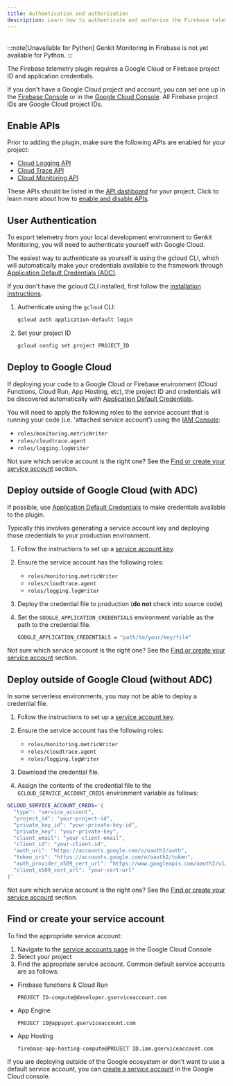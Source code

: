 ```yaml
---
title: Authentication and authorization
description: Learn how to authenticate and authorize the Firebase telemetry plugin for Genkit, covering API enablement, user authentication, and deployment to Google Cloud or other environments.
---
```



<div style="display: flex; justify-content: space-between; align-items: center; gap: 1rem; margin: 1rem 0 1rem 0;">
  <LanguageSelector supportedLanguages="js go" />
  <CopyMarkdownButton />
</div>

<LanguageContent lang="python">
  :::note[Unavailable for Python] Genkit Monitoring in Firebase is not yet available for Python. :::
</LanguageContent>

<LanguageContent lang="js go">

The Firebase telemetry plugin requires a Google Cloud or Firebase project ID
and application credentials.

If you don't have a Google Cloud project and account, you can set one up in the
[Firebase Console](https://console.firebase.google.com/) or in the
[Google Cloud Console](https://cloud.google.com). All Firebase project IDs are
Google Cloud project IDs.

## Enable APIs

Prior to adding the plugin, make sure the following APIs are enabled for
your project:

- [Cloud Logging API](https://console.cloud.google.com/apis/library/logging.googleapis.com)
- [Cloud Trace API](https://console.cloud.google.com/apis/library/cloudtrace.googleapis.com)
- [Cloud Monitoring API](https://console.cloud.google.com/apis/library/monitoring.googleapis.com)

These APIs should be listed in the
[API dashboard](https://console.cloud.google.com/apis/dashboard) for your
project.
Click to learn more about how to [enable and disable APIs](https://support.google.com/googleapi/answer/6158841).

## User Authentication

To export telemetry from your local development environment to Genkit
Monitoring, you will need to authenticate yourself with Google Cloud.

The easiest way to authenticate as yourself is using the gcloud CLI, which will
automatically make your credentials available to the framework through
[Application Default Credentials (ADC)](https://cloud.google.com/js/authentication/application-default-credentials).

If you don't have the gcloud CLI installed, first follow the [installation instructions](https://cloud.google.com/sdk/docs/install#installation_instructions).

1. Authenticate using the `gcloud` CLI:

   ```bash
   gcloud auth application-default login
   ```

2. Set your project ID

   ```bash
   gcloud config set project PROJECT_ID
   ```

## Deploy to Google Cloud

If deploying your code to a Google Cloud or Firebase environment (Cloud
Functions, Cloud Run, App Hosting, etc), the project ID and credentials will be
discovered automatically with
[Application Default Credentials](https://cloud.google.com/js/authentication/provide-credentials-adc).

You will need to apply the following roles to the service account that is
running your code (i.e. 'attached service account') using the
[IAM Console](https://console.cloud.google.com/iam-admin/iam):

- `roles/monitoring.metricWriter`
- `roles/cloudtrace.agent`
- `roles/logging.logWriter`

Not sure which service account is the right one? See the
[Find or create your service account](#find-or-create-your-service-account)
section.

## Deploy outside of Google Cloud (with ADC)

If possible, use
[Application Default Credentials](https://cloud.google.com/js/authentication/provide-credentials-adc)
to make credentials available to the plugin.

Typically this involves generating a service account key and deploying
those credentials to your production environment.

1. Follow the instructions to set up a
   [service account key](https://cloud.google.com/iam/docs/keys-create-delete#creating).

2. Ensure the service account has the following roles:

   - `roles/monitoring.metricWriter`
   - `roles/cloudtrace.agent`
   - `roles/logging.logWriter`

3. Deploy the credential file to production (**do not** check into source code)

4. Set the `GOOGLE_APPLICATION_CREDENTIALS` environment variable as the path to
   the credential file.

   ```bash
   GOOGLE_APPLICATION_CREDENTIALS = "path/to/your/key/file"
   ```

Not sure which service account is the right one? See the
[Find or create your service account](#find-or-create-your-service-account)
section.

## Deploy outside of Google Cloud (without ADC)

In some serverless environments, you may not be able to deploy a credential
file.

1. Follow the instructions to set up a
   [service account key](https://cloud.google.com/iam/docs/keys-create-delete#creating).

2. Ensure the service account has the following roles:

   - `roles/monitoring.metricWriter`
   - `roles/cloudtrace.agent`
   - `roles/logging.logWriter`

3. Download the credential file.

4. Assign the contents of the credential file to the
   `GCLOUD_SERVICE_ACCOUNT_CREDS` environment variable as follows:

```bash
GCLOUD_SERVICE_ACCOUNT_CREDS='{
  "type": "service_account",
  "project_id": "your-project-id",
  "private_key_id": "your-private-key-id",
  "private_key": "your-private-key",
  "client_email": "your-client-email",
  "client_id": "your-client-id",
  "auth_uri": "https://accounts.google.com/o/oauth2/auth",
  "token_uri": "https://accounts.google.com/o/oauth2/token",
  "auth_provider_x509_cert_url": "https://www.googleapis.com/oauth2/v1/certs",
  "client_x509_cert_url": "your-cert-url"
}'
```

Not sure which service account is the right one? See the
[Find or create your service account](#find-or-create-your-service-account)
section.

## Find or create your service account

To find the appropriate service account:

1. Navigate to the [service accounts page](https://console.cloud.google.com/iam-admin/serviceaccounts)
   in the Google Cloud Console
2. Select your project
3. Find the appropriate service account. Common default service accounts are as follows:

- Firebase functions & Cloud Run

  `PROJECT ID-compute@developer.gserviceaccount.com`

- App Engine

  `PROJECT ID@appspot.gserviceaccount.com`

- App Hosting

  `firebase-app-hosting-compute@PROJECT ID.iam.gserviceaccount.com`

If you are deploying outside of the Google ecosystem or don't want to use a
default service account, you can
[create a service account](https://cloud.google.com/iam/docs/service-accounts-create#creating)
in the Google Cloud console.

</LanguageContent>